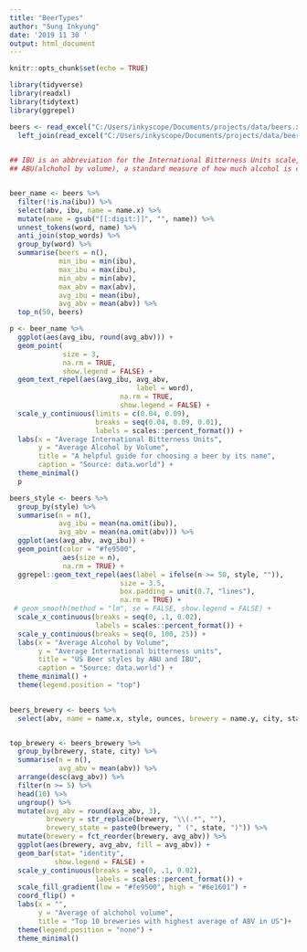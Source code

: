 ```yaml
---
title: "BeerTypes"
author: "Sung Inkyung"
date: '2019 11 30 '
output: html_document
---
```


```r
knitr::opts_chunk$set(echo = TRUE)
```

```r
library(tidyverse)
library(readxl)
library(tidytext)
library(ggrepel)
```


```r
beers <- read_excel("C:/Users/inkyscope/Documents/projects/data/beers.xlsx", sheet = "beers") %>% 
  left_join(read_excel("C:/Users/inkyscope/Documents/projects/data/beers.xlsx", sheet = "breweries"), by = c("brewery_id" = "id"))
  
```


```r
## IBU is an abbreviation for the International Bitterness Units scale, a gauge of beer's bitterness
## ABU(alchohol by volume), a standard measure of how much alcohol is contained in a given volume of an alchol beverage


beer_name <- beers %>% 
  filter(!is.na(ibu)) %>% 
  select(abv, ibu, name = name.x) %>% 
  mutate(name = gsub("[[:digit:]]", "", name)) %>% 
  unnest_tokens(word, name) %>% 
  anti_join(stop_words) %>% 
  group_by(word) %>% 
  summarise(beers = n(),
            min_ibu = min(ibu),
            max_ibu = max(ibu),
            min_abv = min(abv),
            max_abv = max(abv),
            avg_ibu = mean(ibu),
            avg_abv = mean(abv)) %>% 
  top_n(50, beers)

p <- beer_name %>% 
  ggplot(aes(avg_ibu, round(avg_abv))) +
  geom_point(
             size = 3,
             na.rm = TRUE,
             show.legend = FALSE) +
  geom_text_repel(aes(avg_ibu, avg_abv,
                               label = word),
                           na.rm = TRUE,
                           show.legend = FALSE) +
  scale_y_continuous(limits = c(0.04, 0.09),
                     breaks = seq(0.04, 0.09, 0.01),
                     labels = scales::percent_format()) +
  labs(x = "Average International Bitterness Units",
       y = "Average Alcohol by Volume", 
       title = "A helpful guide for choosing a beer by its name",
       caption = "Source: data.world") +
  theme_minimal()
  p
```


```r
beers_style <- beers %>% 
  group_by(style) %>% 
  summarise(n = n(),
            avg_ibu = mean(na.omit(ibu)),
            avg_abv = mean(na.omit(abv))) %>% 
  ggplot(aes(avg_abv, avg_ibu)) +
  geom_point(color = "#fe9500",
             aes(size = n),
             na.rm = TRUE) +
  ggrepel::geom_text_repel(aes(label = ifelse(n >= 50, style, "")),
                           size = 3.5,
                           box.padding = unit(0.7, "lines"),
                           na.rm = TRUE) +
 # geom_smooth(method = "lm", se = FALSE, show.legend = FALSE) +
  scale_x_continuous(breaks = seq(0, .1, 0.02),
                     labels = scales::percent_format()) +
  scale_y_continuous(breaks = seq(0, 100, 25)) +
  labs(x = "Average Alcohol by Volume",
       y = "Average International bitterness units",
       title = "US Beer styles by ABU and IBU",
       caption = "Source: data.world") +
  theme_minimal() +
  theme(legend.position = "top")
            
```

```r

beers_brewery <- beers %>% 
  select(abv, name = name.x, style, ounces, brewery = name.y, city, state)


top_brewery <- beers_brewery %>% 
  group_by(brewery, state, city) %>% 
  summarise(n = n(),
            avg_abv = mean(abv)) %>% 
  arrange(desc(avg_abv)) %>% 
  filter(n >= 5) %>% 
  head(10) %>% 
  ungroup() %>% 
  mutate(avg_abv = round(avg_abv, 3),
         brewery = str_replace(brewery, "\\(.*", ""),
         brewery_state = paste0(brewery, " (", state, ")")) %>% 
  mutate(brewery = fct_reorder(brewery, avg_abv)) %>%
  ggplot(aes(brewery, avg_abv, fill = avg_abv)) +
  geom_bar(stat= "identity",
           show.legend = FALSE) +
  scale_y_continuous(breaks = seq(0, .1, 0.02),
                     labels = scales::percent_format()) +
  scale_fill_gradient(low = "#fe9500", high = "#6e1601") +
  coord_flip() +
  labs(x = "",
       y = "Average of alchohol volume",
       title = "Top 10 breweries with highest average of ABV in US")+
  theme(legend.position = "none") +
  theme_minimal()
           
```

